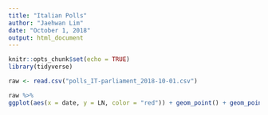 ```yaml
---
title: "Italian Polls"
author: "Jaehwan Lim"
date: "October 1, 2018"
output: html_document
---
```


```r
knitr::opts_chunk$set(echo = TRUE)
library(tidyverse)
```

```r
raw <- read.csv("polls_IT-parliament_2018-10-01.csv")
```

```r
raw %>% 
ggplot(aes(x = date, y = LN, color = "red")) + geom_point() + geom_point(aes(x = date, y = MSS, color = "blue"))
```

